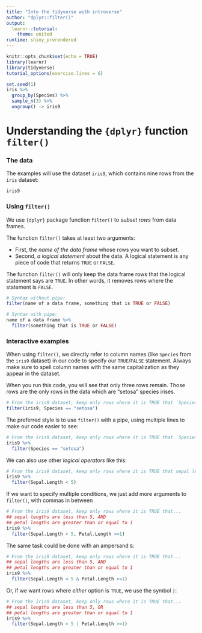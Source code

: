 ```yaml
---
title: "Into the tidyverse with introverse"
author: "dplyr::filter()"
output: 
  learnr::tutorial:
    theme: united
runtime: shiny_prerendered
---
```

  
```r
knitr::opts_chunk$set(echo = TRUE)
library(learnr)
library(tidyverse)
tutorial_options(exercise.lines = 6)

set.seed(1)
iris %>%
  group_by(Species) %>%
  sample_n(3) %>%
  ungroup() -> iris9
```


# Understanding the `{dplyr}` function `filter()`


### The data

The examples will use the dataset `iris9`, which contains nine rows from the `iris` dataset:

```r
iris9
```

### Using `filter()`


We use `{dplyr}` package function `filter()` to _subset rows_ from data frames. 

The function `filter()` takes at least two arguments:


+ First, the _name of the data frame_ whose rows you want to subset. 
+ Second, _a logical statement_ about the data. A logical statement is any piece of code that returns `TRUE` or `FALSE`.

The function `filter()` will only keep the data frame rows that the logical statement says are `TRUE`. In other words, it removes rows where the statement is `FALSE`.

```r
# Syntax without pipe:
filter(name of a data frame, something that is TRUE or FALSE)

# Syntax with pipe:
name of a data frame %>%
  filter(something that is TRUE or FALSE)
```


### Interactive examples


When using `filter()`, we directly refer to column names (like `Species` from the `iris9` dataset) in our code to specify our `TRUE`/`FALSE` statement. Always make sure to spell column names with the same capitalization as they appear in the dataset.

When you run this code, you will see that only three rows remain. Those rows are the only rows in the data which are "setosa" species irises.

```r
# From the iris9 dataset, keep only rows where it is TRUE that `Species equals 'setosa'`
filter(iris9, Species == "setosa")
```


The preferred style is to use `filter()` with a pipe, using multiple lines to make our code easier to see:
```r
# From the iris9 dataset, keep only rows where it is TRUE that `Species equals 'setosa'`
iris9 %>%
  filter(Species == "setosa")
```


We can also use other _logical operators_ like this:
```r
# From the iris9 dataset, keep only rows where it is TRUE that sepal lengths are less than 5
iris9 %>%
  filter(Sepal.Length < 5)
```


If we want to specify multiple conditions, we just add more arguments to `filter()`, with commas in between

```r
# From the iris9 dataset, keep only rows where it is TRUE that...
## sepal lengths are less than 5, AND
## petal lengths are greater than or equal to 1
iris9 %>%
  filter(Sepal.Length < 5, Petal.Length >=1)
```

The same task could be done with an ampersand `&`: 

```r
# From the iris9 dataset, keep only rows where it is TRUE that...
## sepal lengths are less than 5, AND
## petal lengths are greater than or equal to 1
iris9 %>%
  filter(Sepal.Length < 5 & Petal.Length >=1)
```

Or, if we want rows where _either_ option is `TRUE`, we use the symbol `|`:

```r
# From the iris9 dataset, keep only rows where it is TRUE that...
## sepal lengths are less than 5, OR
## petal lengths are greater than or equal to 1
iris9 %>%
  filter(Sepal.Length < 5 | Petal.Length >=1)
```